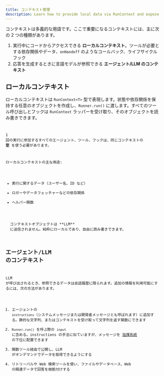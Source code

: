 ```yaml
---
title: コンテキスト管理
description: Learn how to provide local data via RunContext and expose context to the LLM
---
```



コンテキストは多義的な用語です。ここで重要になるコンテキストには、主に次の 2 つの種類があります。

1. 実行中にコードからアクセスできる **ローカルコンテキスト**。ツールが必要とする依存関係やデータ、`onHandoff` のようなコールバック、ライフサイクルフック
2. 応答を生成するときに言語モデルが参照できる **エージェント/LLM のコンテキスト**

## ローカルコンテキスト

ローカルコンテキストは `RunContext<T>` 型で表現します。状態や依存関係を保持する任意のオブジェクトを作成し、`Runner.run()` に渡します。すべてのツール呼び出しとフックは `RunContext` ラッパーを受け取り、そのオブジェクトを読み書きできます。

<Code
  lang="typescript"
  code={localContextExample}
  title="ローカルコンテキストの例"
/>

1 回の実行に参加するすべてのエージェント、ツール、フックは、同じコンテキストの **型** を使う必要があります。

ローカルコンテキストの主な用途:

- 実行に関するデータ（ユーザー名、ID など）
- ロガーやデータフェッチャーなどの依存関係
- ヘルパー関数

<Aside type="note">
  コンテキストオブジェクトは **LLM**
  に送信されません。純粋にローカルであり、自由に読み書きできます。
</Aside>

## エージェント/LLM のコンテキスト

LLM が呼び出されるとき、参照できるデータは会話履歴に限られます。追加の情報を利用可能にするには、次の方法があります。

1. エージェントの `instructions`（システムメッセージまたは開発者メッセージとも呼ばれます）に追加する。静的な文字列、またはコンテキストを受け取って文字列を返す関数にできます
2. `Runner.run()` を呼ぶ際の `input` に含める。instructions の手法に似ていますが、メッセージを [指揮系統](https://cdn.openai.com/spec/model-spec-2024-05-08.html#follow-the-chain-of-command) の下位に配置できます
3. 関数ツール経由で公開し、LLM がオンデマンドでデータを取得できるようにする
4. リトリーバルや Web 検索ツールを使い、ファイルやデータベース、Web の関連データで回答を根拠付けする
